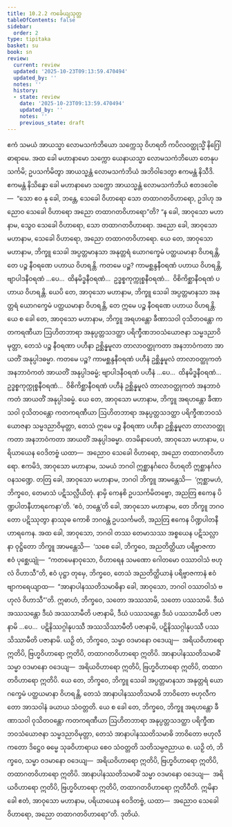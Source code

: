 ```yaml
---
title: 10.2.2 ကင်္ခေယျသုတ္တ
tableOfContents: false
sidebar:
  order: 2
type: tipitaka
basket: su
book: sn
review:
  current: review
  updated: '2025-10-23T09:13:59.470494'
  updated_by: ''
  notes: ''
  history:
  - state: review
    date: '2025-10-23T09:13:59.470494'
    updated_by: ''
    notes: ''
    previous_state: draft
---
```



<ReviewStatus review={frontmatter.review} showDetails={true} />

<HypothesisAnnotation frontmatter={frontmatter} />

<DynamicBreadcrumb />

<Division number="988" book="sn" e="ch" v="18" p="429">

<Paragraph number="1721" book="sn">
ဧကံ သမယံ အာယသ္မာ လောမသကံဘိယော သက္ကေသု ဝိဟရတိ ကပိလဝတ္ထုသ္မိံ နိဂြေါဓာရာမေ. အထ ခေါ မဟာနာမော သက္ကော ယေနာယသ္မာ လောမသကံဘိယော တေနုပသင်္ကမိ; ဥပသင်္ကမိတွာ အာယသ္မန္တံ လောမသကံဘိယံ အဘိဝါဒေတွာ ဧကမန္တံ နိသီဒိ. ဧကမန္တံ နိသိန္နော ခေါ မဟာနာမော သက္ကော အာယသ္မန္တံ လောမသကံဘိယံ ဧတဒဝေါစ—  “သော ဧဝ နု ခေါ, ဘန္တေ, သေခေါ ဝိဟာရော သော တထာဂတဝိဟာရော, ဥဒါဟု အညောဝ သေခေါ ဝိဟာရော အညော တထာဂတဝိဟာရော”တိ?
</Paragraph>

<Paragraph number="1722" book="sn">
“န ခေါ, အာဝုသော မဟာနာမ, သွေဝ သေခေါ ဝိဟာရော, သော တထာဂတဝိဟာရော. အညော ခေါ, အာဝုသော မဟာနာမ, သေခေါ ဝိဟာရော, အညော တထာဂတဝိဟာရော. ယေ တေ, အာဝုသော မဟာနာမ, ဘိက္ခူ သေခါ အပ္ပတ္တမာနသာ အနုတ္တရံ ယောဂက္ခေမံ ပတ္ထယမာနာ ဝိဟရန္တိ, တေ ပဉ္စ နီဝရဏေ ပဟာယ ဝိဟရန္တိ. ကတမေ ပဉ္စ? ကာမစ္ဆန္ဒနီဝရဏံ ပဟာယ ဝိဟရန္တိ, ဗျာပါဒနီဝရဏံ …ပေ…  ထိနမိဒ္ဓနီဝရဏံ…  ဥဒ္ဓစ္စကုက္ကုစ္စနီဝရဏံ…  ဝိစိကိစ္ဆာနီဝရဏံ ပဟာယ ဝိဟရန္တိ.
</Paragraph>

<Paragraph number="1723" book="sn">
ယေပိ တေ, အာဝုသော မဟာနာမ, ဘိက္ခူ သေခါ အပ္ပတ္တမာနသာ အနုတ္တရံ ယောဂက္ခေမံ ပတ္ထယမာနာ ဝိဟရန္တိ, တေ ဣမေ ပဉ္စ နီဝရဏေ ပဟာယ ဝိဟရန္တိ.
</Paragraph>

<Paragraph number="1724" book="sn">
ယေ စ ခေါ တေ, အာဝုသော မဟာနာမ, ဘိက္ခူ အရဟန္တော ခီဏာသဝါ ဝုသိတဝန္တော ကတကရဏီယာ ဩဟိတဘာရာ အနုပ္ပတ္တသဒတ္ထာ ပရိက္ခီဏဘဝသံယောဇနာ သမ္မဒညာဝိမုတ္တာ, တေသံ ပဉ္စ နီဝရဏာ ပဟီနာ ဥစ္ဆိန္နမူလာ တာလာဝတ္ထုကတာ အနဘာဝံကတာ အာယတိံ အနုပ္ပါဒဓမ္မာ. ကတမေ ပဉ္စ? ကာမစ္ဆန္ဒနီဝရဏံ ပဟီနံ ဥစ္ဆိန္နမူလံ တာလာဝတ္ထုကတံ အနဘာဝံကတံ အာယတိံ အနုပ္ပါဒဓမ္မံ; ဗျာပါဒနီဝရဏံ ပဟီနံ …ပေ…  ထိနမိဒ္ဓနီဝရဏံ…  ဥဒ္ဓစ္စကုက္ကုစ္စနီဝရဏံ…  ဝိစိကိစ္ဆာနီဝရဏံ ပဟီနံ ဥစ္ဆိန္နမူလံ တာလာဝတ္ထုကတံ အနဘာဝံကတံ အာယတိံ အနုပ္ပါဒဓမ္မံ.
</Paragraph>

<Paragraph number="1725" book="sn">
ယေ တေ, အာဝုသော မဟာနာမ, ဘိက္ခူ အရဟန္တော ခီဏာသဝါ ဝုသိတဝန္တော ကတကရဏီယာ ဩဟိတဘာရာ အနုပ္ပတ္တသဒတ္ထာ ပရိက္ခီဏဘဝသံယောဇနာ သမ္မဒညာဝိမုတ္တာ, တေသံ ဣမေ ပဉ္စ နီဝရဏာ ပဟီနာ ဥစ္ဆိန္နမူလာ တာလာဝတ္ထုကတာ အနဘာဝံကတာ အာယတိံ အနုပ္ပါဒဓမ္မာ. တဒမိနာပေတံ, အာဝုသော မဟာနာမ, ပရိယာယေန ဝေဒိတဗ္ဗံ ယထာ—  အညောဝ သေခေါ ဝိဟာရော, အညော တထာဂတဝိဟာရော.
</Paragraph>

<Paragraph number="1726" book="sn">
ဧကမိဒံ, အာဝုသော မဟာနာမ, သမယံ ဘဂဝါ ဣစ္ဆာနင်္ဂလေ ဝိဟရတိ ဣစ္ဆာနင်္ဂလဝနသဏ္ဍေ. တတြ ခေါ, အာဝုသော မဟာနာမ, ဘဂဝါ ဘိက္ခူ အာမန္တေသိ—  ‘ဣစ္ဆာမဟံ, ဘိက္ခဝေ, တေမာသံ ပဋိသလ္လီယိတုံ. နာမှိ ကေနစိ ဥပသင်္ကမိတဗ္ဗော, အညတြ ဧကေန ပိဏ္ဍပါတနီဟာရကေနာ’တိ. ‘ဧဝံ, ဘန္တေ’တိ ခေါ, အာဝုသော မဟာနာမ, တေ ဘိက္ခူ ဘဂဝတော ပဋိဿုတွာ နာဿုဓ ကောစိ ဘဂဝန္တံ ဥပသင်္ကမတိ, အညတြ ဧကေန ပိဏ္ဍပါတနီဟာရကေန.
</Paragraph>

<Paragraph number="1727" book="sn">
အထ ခေါ, အာဝုသော, ဘဂဝါ တဿ တေမာသဿ အစ္စယေန ပဋိသလ္လာနာ ဝုဋ္ဌိတော ဘိက္ခူ အာမန္တေသိ—  ‘သစေ ခေါ, ဘိက္ခဝေ, အညတိတ္ထိယာ ပရိဗ္ဗာဇကာ ဧဝံ ပုစ္ဆေယျုံ—  “ကတမေနာဝုသော, ဝိဟာရေန သမဏော ဂေါတမော ဝဿာဝါသံ ဗဟုလံ ဝိဟာသီ”တိ, ဧဝံ ပုဋ္ဌာ တုမှေ, ဘိက္ခဝေ, တေသံ အညတိတ္ထိယာနံ ပရိဗ္ဗာဇကာနံ ဧဝံ ဗျာကရေယျာထ—  “အာနာပါနဿတိသမာဓိနာ ခေါ, အာဝုသော, ဘဂဝါ ဝဿာဝါသံ ဗဟုလံ ဝိဟာသီ”’တိ. ဣဓာဟံ, ဘိက္ခဝေ, သတော အဿသာမိ, သတော ပဿသာမိ. ဒီဃံ အဿသန္တော ဒီဃံ အဿသာမီတိ ပဇာနာမိ, ဒီဃံ ပဿသန္တော ဒီဃံ ပဿသာမီတိ ပဇာနာမိ …ပေ…  ပဋိနိဿဂ္ဂါနုပဿီ အဿသိဿာမီတိ ပဇာနာမိ, ပဋိနိဿဂ္ဂါနုပဿီ ပဿသိဿာမီတိ ပဇာနာမိ.
</Paragraph>

<Paragraph number="1728" book="sn">
ယဉှိ တံ, ဘိက္ခဝေ, သမ္မာ ဝဒမာနော ဝဒေယျ—  အရိယဝိဟာရော ဣတိပိ, ဗြဟ္မဝိဟာရော ဣတိပိ, တထာဂတဝိဟာရော ဣတိပိ. အာနာပါနဿတိသမာဓိံ သမ္မာ ဝဒမာနော ဝဒေယျ—  အရိယဝိဟာရော ဣတိပိ, ဗြဟ္မဝိဟာရော ဣတိပိ, တထာဂတဝိဟာရော ဣတိပိ.
</Paragraph>

<Paragraph number="1729" book="sn">
ယေ တေ, ဘိက္ခဝေ, ဘိက္ခူ သေခါ အပ္ပတ္တမာနသာ အနုတ္တရံ ယောဂက္ခေမံ ပတ္ထယမာနာ ဝိဟရန္တိ, တေသံ အာနာပါနဿတိသမာဓိ ဘာဝိတော ဗဟုလီကတော အာသဝါနံ ခယာယ သံဝတ္တတိ.
</Paragraph>

<Paragraph number="1730" book="sn">
ယေ စ ခေါ တေ, ဘိက္ခဝေ, ဘိက္ခူ အရဟန္တော ခီဏာသဝါ ဝုသိတဝန္တော ကတကရဏီယာ ဩဟိတဘာရာ အနုပ္ပတ္တသဒတ္ထာ ပရိက္ခီဏဘဝသံယောဇနာ သမ္မဒညာဝိမုတ္တာ, တေသံ အာနာပါနဿတိသမာဓိ ဘာဝိတော ဗဟုလီကတော ဒိဋ္ဌေဝ ဓမ္မေ သုခဝိဟာရာယ စေဝ သံဝတ္တတိ သတိသမ္ပဇညာယ စ.
</Paragraph>

<Paragraph number="1731" book="sn">
ယဉှိ တံ, ဘိက္ခဝေ, သမ္မာ ဝဒမာနော ဝဒေယျ—  အရိယဝိဟာရော ဣတိပိ, ဗြဟ္မဝိဟာရော ဣတိပိ, တထာဂတဝိဟာရော ဣတိပိ. အာနာပါနဿတိသမာဓိံ သမ္မာ ဝဒမာနော ဝဒေယျ—  အရိယဝိဟာရော ဣတိပိ, ဗြဟ္မဝိဟာရော ဣတိပိ, တထာဂတဝိဟာရော ဣတိပီတိ. ဣမိနာ ခေါ ဧတံ, အာဝုသော မဟာနာမ, ပရိယာယေန ဝေဒိတဗ္ဗံ, ယထာ—  အညောဝ သေခေါ ဝိဟာရော, အညော တထာဂတဝိဟာရော”တိ.

</Paragraph>
</Division>

<Paragraph number="1732" type="center" book="sn">
ဒုတိယံ.
</Paragraph>